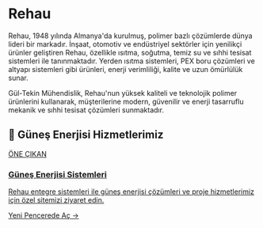 # Rehau

Rehau, 1948 yılında Almanya'da kurulmuş, polimer bazlı çözümlerde dünya lideri bir markadır. İnşaat, otomotiv ve endüstriyel sektörler için yenilikçi ürünler geliştiren Rehau, özellikle ısıtma, soğutma, temiz su ve sıhhi tesisat sistemleri ile tanınmaktadır. Yerden ısıtma sistemleri, PEX boru çözümleri ve altyapı sistemleri gibi ürünleri, enerji verimliliği, kalite ve uzun ömürlülük sunar.

Gül-Tekin Mühendislik, Rehau'nun yüksek kaliteli ve teknolojik polimer ürünlerini kullanarak, müşterilerine modern, güvenilir ve enerji tasarruflu mekanik ve sıhhi tesisat çözümleri sunmaktadır.

## 🌟 Güneş Enerjisi Hizmetlerimiz

<a href="https://gunes-enerjisi.gul-tekinmuhendislik.com" target="_blank" rel="noopener noreferrer" class="link-card featured">
  <div class="link-card-content">
    <span class="badge">ÖNE ÇIKAN</span>
    <h3>Güneş Enerjisi Sistemleri</h3>
    <p>Rehau entegre sistemleri ile güneş enerjisi çözümleri ve proje hizmetlerimiz için özel sitemizi ziyaret edin.</p>
    <span class="link-card-cta">Yeni Pencerede Aç →</span>
  </div>
</a>